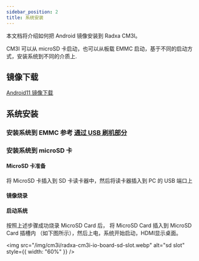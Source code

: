 ```yaml
---
sidebar_position: 2
title: 系统安装
---
```



本文档将介绍如何把 Android 镜像安装到 Radxa CM3I。

CM3I 可以从 microSD 卡启动，也可以从板载 EMMC 启动，基于不同的启动方式，安装系统到不同的介质上.

## 镜像下载

[Android11 镜像下载](https://github.com/radxa/manifests/releases/download/android11-radxa-20240724/Radxa_CM3I_Android11_r12-20240724-gpt.zip)

## 系统安装

### 安装系统到 EMMC 参考 <a href="../../low-level-dev/maskrom">通过 USB 刷机部分</a>

### 安装系统到 microSD 卡

#### MicroSD 卡准备

将 MicroSD 卡插入到 SD 卡读卡器中，然后将读卡器插入到 PC 的 USB 端口上

#### 镜像烧录

<Etcher />

#### 启动系统

按照上述步骤成功烧录 MicroSD Card 后， 将 MicroSD Card 插入到 MicroSD Card 插槽内 （如下图所示），然后上电，系统开始启动，HDMI显示桌面。

<img
  src="/img/cm3i/radxa-cm3i-io-board-sd-slot.webp"
  alt="sd slot"
  style={{ width: "60%" }}
/>
